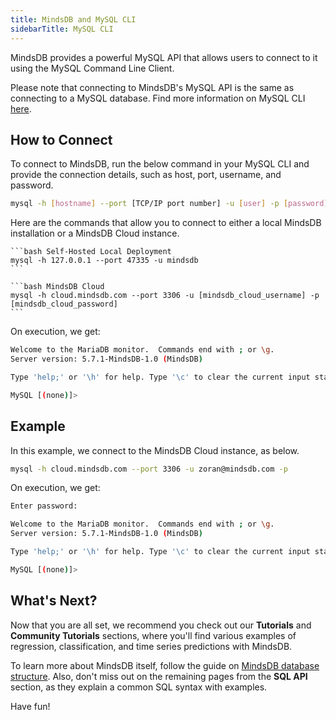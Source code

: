 ```yaml
---
title: MindsDB and MySQL CLI
sidebarTitle: MySQL CLI
---
```


MindsDB provides a powerful MySQL API that allows users to connect to it
using the MySQL Command Line Client.

Please note that connecting to MindsDB's MySQL API is the same as connecting to
a MySQL database. Find more information on MySQL CLI
[here](https://dev.mysql.com/doc/refman/8.0/en/mysql.html).

## How to Connect

To connect to MindsDB, run the below command in your MySQL CLI and provide the
connection details, such as host, port, username, and password.

```bash
mysql -h [hostname] --port [TCP/IP port number] -u [user] -p [password]
```

Here are the commands that allow you to connect to either a local MindsDB
installation or a MindsDB Cloud instance.

<CodeGroup>

    ```bash Self-Hosted Local Deployment
    mysql -h 127.0.0.1 --port 47335 -u mindsdb
    ```

    ```bash MindsDB Cloud
    mysql -h cloud.mindsdb.com --port 3306 -u [mindsdb_cloud_username] -p [mindsdb_cloud_password]
    ```

</CodeGroup>

On execution, we get:

```bash
Welcome to the MariaDB monitor.  Commands end with ; or \g.
Server version: 5.7.1-MindsDB-1.0 (MindsDB)

Type 'help;' or '\h' for help. Type '\c' to clear the current input statement.

MySQL [(none)]>
```

## Example

In this example, we connect to the MindsDB Cloud instance, as below.

```bash
mysql -h cloud.mindsdb.com --port 3306 -u zoran@mindsdb.com -p
```

On execution, we get:

```bash
Enter password:

Welcome to the MariaDB monitor.  Commands end with ; or \g.
Server version: 5.7.1-MindsDB-1.0 (MindsDB)

Type 'help;' or '\h' for help. Type '\c' to clear the current input statement.

MySQL [(none)]>
```

## What's Next?

Now that you are all set, we recommend you check out our **Tutorials** and
**Community Tutorials** sections, where you'll find various examples of
regression, classification, and time series predictions with MindsDB.

To learn more about MindsDB itself, follow the guide on
[MindsDB database structure](/sql/table-structure/). Also, don't miss out on the
remaining pages from the **SQL API** section, as they explain a common SQL
syntax with examples.

Have fun!
